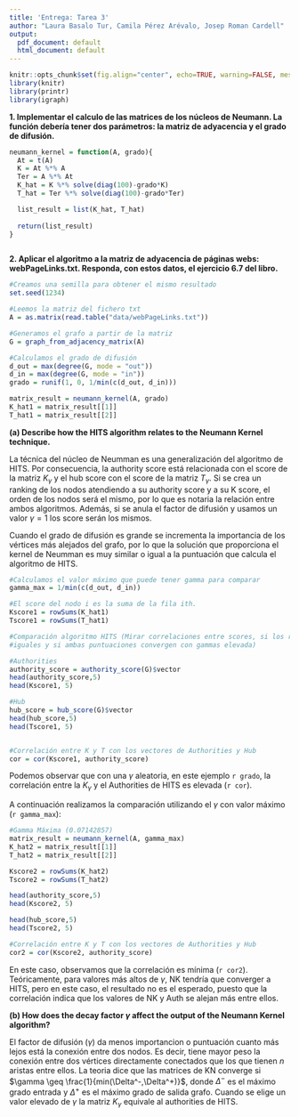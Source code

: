 ```yaml
---
title: 'Entrega: Tarea 3'
author: "Laura Basalo Tur, Camila Pérez Arévalo, Josep Roman Cardell"
output:
  pdf_document: default
  html_document: default
---
```



```r
knitr::opts_chunk$set(fig.align="center", echo=TRUE, warning=FALSE, message=FALSE,autodep = TRUE,cache=TRUE)
library(knitr)
library(printr)
library(igraph)
```

**1. Implementar el calculo de las matrices de los núcleos de Neumann. La función debería tener dos parámetros: la matriz de adyacencia y el grado de difusión.**


```r

neumann_kernel = function(A, grado){
  At = t(A)
  K = At %*% A
  Ter = A %*% At
  K_hat = K %*% solve(diag(100)-grado*K)
  T_hat = Ter %*% solve(diag(100)-grado*Ter)

  list_result = list(K_hat, T_hat)
  
  return(list_result)
}



```

**2. Aplicar el algoritmo a la matriz de adyacencia de páginas webs: webPageLinks.txt. Responda, con estos datos, el ejercicio 6.7 del libro.**

```r
#Creamos una semilla para obtener el mismo resultado
set.seed(1234)

#Leemos la matriz del fichero txt
A = as.matrix(read.table("data/webPageLinks.txt"))

#Generamos el grafo a partir de la matriz
G = graph_from_adjacency_matrix(A)

#Calculamos el grado de difusión
d_out = max(degree(G, mode = "out"))
d_in = max(degree(G, mode = "in"))
grado = runif(1, 0, 1/min(c(d_out, d_in)))

matrix_result = neumann_kernel(A, grado)
K_hat1 = matrix_result[[1]]
T_hat1 = matrix_result[[2]]
```


**(a) Describe how the HITS algorithm relates to the Neumann Kernel technique.**

La técnica del núcleo de Neumman es una generalización del algoritmo de HITS. Por consecuencia, la authority score está relacionada con el score de la matriz $K_{\gamma}$ y el hub score con el score de la matriz $T_{\gamma}$. Si se crea un ranking de los nodos atendiendo a su authority score y a su K score, el orden de los nodos será el mismo, por lo que es notaria la relación entre ambos algoritmos. Además, si se anula el factor de difusión y usamos un valor $\gamma = 1$ los score serán los mismos.  

Cuando el grado de difusión es grande se incrementa la importancia de los vértices más alejados del grafo, por lo que la solución que proporciona el kernel de Neumman  es muy similar o igual a la puntuación que calcula el algoritmo de HITS. 


```r
#Calculamos el valor máximo que puede tener gamma para comparar 
gamma_max = 1/min(c(d_out, d_in))

#El score del nodo i es la suma de la fila ith.
Kscore1 = rowSums(K_hat1) 
Tscore1 = rowSums(T_hat1) 

#Comparación algoritmo HITS (Mirar correlaciones entre scores, si los rankings son 
#iguales y si ambas puntuaciones convergen con gammas elevada)

#Authorities
authority_score = authority_score(G)$vector
head(authority_score,5)
head(Kscore1, 5)

#Hub
hub_score = hub_score(G)$vector
head(hub_score,5)
head(Tscore1, 5)


#Correlación entre K y T con los vectores de Authorities y Hub
cor = cor(Kscore1, authority_score)
```

Podemos observar que con una $\gamma$ aleatoria, en este ejemplo `r grado`, la correlación entre la $K_{\gamma}$ y el Authorities de HITS es elevada (`r cor`).

A continuación realizamos la comparación utilizando el $\gamma$ con valor máximo (`r gamma_max`):

```r
#Gamma Máxima (0.07142857)
matrix_result = neumann_kernel(A, gamma_max)
K_hat2 = matrix_result[[1]]
T_hat2 = matrix_result[[2]]

Kscore2 = rowSums(K_hat2)
Tscore2 = rowSums(T_hat2) 

head(authority_score,5)
head(Kscore2, 5)

head(hub_score,5)
head(Tscore2, 5)

#Correlación entre K y T con los vectores de Authorities y Hub
cor2 = cor(Kscore2, authority_score)
```

En este caso, observamos que la correlación es mínima (`r cor2`). Teóricamente, para valores más altos de $\gamma$, NK tendría que converger a HITS, pero en este caso, el resultado no es el esperado, puesto que la correlación indica que los valores de NK y Auth se alejan más entre ellos.


**(b) How does the decay factor $\gamma$ affect the output of the Neumann Kernel algorithm?**

El factor de difusión ($\gamma$) da menos importancion o puntuación cuanto más lejos está la conexión entre dos nodos. Es decir, tiene mayor peso la conexión entre dos vértices directamente conectados que los que tienen *n* aristas entre ellos. La teoria dice que las matrices de KN converge si $\gamma \geq \frac{1}{min(\Delta^-,\Delta^+)}$, donde $\Delta^-$ es el máximo grado entrada y $\Delta^+$ es el máximo grado de salida grafo. Cuando se elige un valor elevado de $\gamma$ la matriz $K_{\gamma}$ equivale al authorities de HITS.


